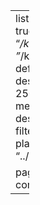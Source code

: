 ---
listing:
  - categories: true
    contents: 
    - "*/kr.ipynb"
    - "*/kr.qmd"
    type: default
    max-description-length: 250
    date-format: medium
    sort: "date desc"
    sort-ui: true
    filter-ui: true
    image-placeholder: "../image/default.jpg"
    
page-layout: full
comments: false
---